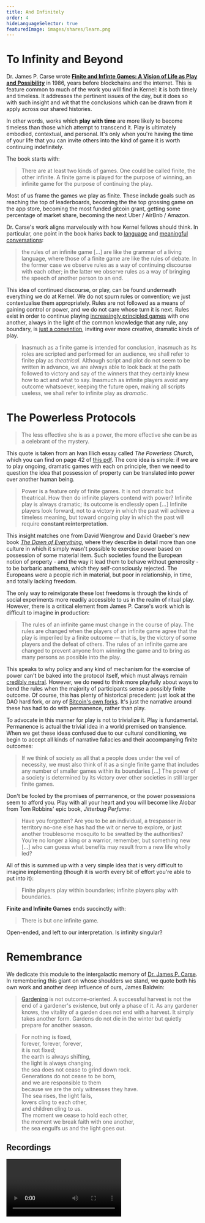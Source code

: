 ```yaml
---
title: And Infinitely
order: 4
hideLanguageSelector: true
featuredImage: images/shares/learn.png
---
```


# To Infinity and Beyond

Dr. James P. Carse wrote [**Finite and Infinte Games: A Vision of Life as Play and Possibility**](ttps://books.google.com.ph/books/about/Finite_and_Infinite_Games.html?id=ObLBJ_w2ZlcC&printsec=frontcover&source=kp_read_button&redir_esc=y#v=onepage&q&f=false) in 1986, years before blockchains and the internet. This is feature common to much of the work you will find in Kernel: it is both timely and timeless. It addresses the pertinent issues of the day, but it does so with such insight and wit that the conclusions which can be drawn from it apply across our shared histories.

In other words, works which **play with time** are more likely to become timeless than those which attempt to transcend it. Play is ultimately embodied, contextual, and personal. It's only when you're having the time of your life that you can invite others into the kind of game it is worth continuing indefinitely.

The book starts with:

> There are at least two kinds of games. One could be called finite, the other infinite. A finite game is played for the purpose of winning, an infinite game for the purpose of continuing the play.

Most of us frame the games we play as finite. These include goals such as reaching the top of leaderboards, becoming the the top grossing game on the app store, becoming the most funded gitcoin grant, getting some percentage of market share, becoming the next Uber / AirBnb / Amazon.

Dr. Carse's work aligns marvelously with how Kernel fellows should think. In particular, one point in the book harks back to [language](/learn/module-7/no-paradigm) and [meaningful conversations](/conversation):

> the rules of an infinite game [...] are like the grammar of a living language, where those of a finite game are like the rules of debate. In the former case we observe rules as a way of continuing discourse with each other; in the latter we observe rules as a way of bringing the speech of another person to an end.

This idea of continued discourse, or play, can be found underneath everything we do at Kernel. We do not spurn rules or convention; we just contextualise them appropriately. Rules are not followed as a means of gaining control or power, and we do not care whose turn it is next. Rules exist in order to continue playing [increasingly principled games](/learn/module-6/) with one another, always in the light of the common knowledge that any rule, any boundary, is [just a convention](https://www.youtube.com/watch?v=LwLP62fL83k&t=622s), inviting ever more creative, dramatic kinds of play.

> Inasmuch as a finite game is intended for conclusion, inasmuch as its roles are scripted and performed for an audience, we shall refer to finite play as *theatrical*. Although script and plot do not seem to be written in advance, we are always able to look back at the path followed to victory and say of the winners that they certainly knew how to act and what to say. Inasmuch as infinite players avoid any outcome whatsoever, keeping the future open, making all scripts useless, we shall refer to infinite play as *dramatic*.

# The Powerless Protocols

> The less effective she is as a power, the more effective she can be as a celebrant of the mystery.

This quote is taken from an Ivan Illich essay called _The Powerless Church_, which you can find on page 42 of [this pdf](https://download.tuxfamily.org/openmathdep/history/Celebration_of_Awareness-Illich.pdf). The core idea is simple: if we are to play ongoing, dramatic games with each on principle, then we need to question the idea that possession of property can be translated into power over another human being.

> Power is a feature only of finite games. It is not dramatic but theatrical. How then do infinite players contend with power? Infinite play is always dramatic; its outcome is endlessly open [...] Infinite players look forward, not to a victory in which the past will achieve a timeless meaning, but toward ongoing play in which the past will require **constant reinterpretation**.

This insight matches one from David Wengrow and David Graeber's new book [_The Dawn of Everything_](/conversation/hospitality/#violating-care), where they describe in detail more than one culture in which it simply wasn't possible to exercise power based on possession of some material item. Such societies found the European notion of property - and the way it lead them to behave without generosity - to be barbaric anathema, which they self-consciously rejected. The Europeans were a people rich in material, but poor in relationship, in time, and totally lacking freedom. 

The only way to reinvigorate these lost freedoms is through the kinds of social experiments more readily accessible to us in the realm of ritual play. However, there is a critical element from James P. Carse's work which is difficult to imagine in production:

> The rules of an infinite game must change in the course of play. The rules are changed when the players of an infinite game agree that the play is imperiled by a finite outcome — that is, by the victory of some players and the defeat of others. The rules of an infinite game are changed to prevent anyone from winning the game and to bring as many persons as possible into the play.

This speaks to why policy and any kind of mechanism for the exercise of power can't be baked into the protocol itself, which must always remain [credibly neutral](https://nakamoto.com/credible-neutrality/). However, we do need to think more playfully about ways to bend the rules when the majority of participants sense a possibly finite outcome. Of course, this has plenty of historical precedent: just look at the DAO hard fork, or any of [Bitcoin's own forks](https://en.wikipedia.org/wiki/List_of_bitcoin_forks#Unintended_hard_forks). It's just the narrative around these has had to do with permanence, rather than play.

To advocate in this manner for play is not to trivialize it. Play is fundamental. Permanence is actual the trivial idea in a world premised on transience. When we get these ideas confused due to our cultural conditioning, we begin to accept all kinds of narrative fallacies and their accompanying finite outcomes:

> If we think of society as all that a people does under the veil of necessity, we must also think of it as a single finite game that includes any number of smaller games within its boundaries [...] The power of a society is determined by its victory over other societies in still larger finite games.

Don't be fooled by the promises of permanence, or the power possessions seem to afford you. Play with all your heart and you will become like Alobar from Tom Robbins' epic book, _Jitterbug Perfume_:

> Have you forgotten? Are you to be an individual, a trespasser in territory no-one else has had the wit or nerve to explore, or just another troublesome mosquito to be swatted by the authorities? You’re no longer a king or a warrior, remember, but something new […] who can guess what benefits may result from a new life wholly led?

All of this is summed up with a very simple idea that is very difficult to imagine implementing (though it is worth every bit of effort you're able to put into it):

> Finite players play within boundaries; infinite players play with boundaries.

**Finite and Infinite Games** ends succinctly with:

> There is but one infinite game.

Open-ended, and left to our interpretation. Is infinity singular?

# Remembrance

We dedicate this module to the intergalactic memory of [Dr. James P. Carse](https://web.archive.org/web/20201031025635/https://www.legacy.com/obituaries/recorder/obituary.aspx?pid=196925994). In remembering this giant on whose shoulders we stand, we quote both his own work and another deep influence of ours, James Baldwin:

> [Gardening](/learn/module-4/the-garden/#growing-hope) is not outcome-oriented. A successful harvest is not the end of a gardener's existence, but only a phase of it. As any gardener knows, the vitality of a garden does not end with a harvest. It simply takes another form. Gardens do not die in the winter but quietly prepare for another season.

> For nothing is fixed,  
forever, forever, forever,  
it is not fixed;  
the earth is always shifting,  
the light is always changing,  
the sea does not cease to grind down rock.  
Generations do not cease to be born,  
and we are responsible to them  
because we are the only witnesses they have.  
The sea rises, the light fails,  
lovers cling to each other,  
and children cling to us.  
The moment we cease to hold each other,  
the moment we break faith with one another,  
the sea engulfs us and the light goes out.

## Recordings

<Video src="https://www.youtube-nocookie.com/embed/c9xomtkU0jM" />

## A Game Each guild

<List>

<Link to="https://store.steampowered.com/app/1070710/Kind_Words_lo_fi_chill_beats_to_write_to/">

#### Kind Words 

A game that epitomizes giving. Write anonymous notes about what currently troubles you, and receive heartwarming letters of support in response from real people all over the world. **Use your words to lift others and be lifted in return.**

<Image src="/images/gaming-img/ScrollingRequests.gif" alt="Kind Words" />
<Image src="/images/gaming-img/WriteLetter.gif" alt="Kind Words" />

</Link>

</List>